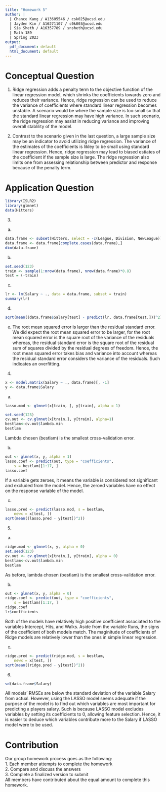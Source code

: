 ```yaml
---
title: "Homework 5"
author: |
  | Chance Kang / A13605546 / csk025@ucsd.edu
  | Jayden Kim / A16271107 / s0k003@ucsd.edu
  | Sia Sheth / A16357789 / snsheth@ucsd.edu
  | Math 189
  | Spring 2023
output:
  pdf_document: default
  html_document: default
---
```


# Conceptual Question 
1. Ridge regression adds a penalty term to the objective function of the linear regression model, which shrinks the coefficients towards zero and reduces their variance. Hence, ridge regression can be used to reduce the variance of coefficients where standard linear regression becomes unstable. A scenario would be where the sample size is too small so that the standard linear regression may have high variance. In such scenario, the ridge regression may assist in reducing variance and improving overall stablility of the model.

2. 
Contrast to the scenario given in the last question, a large sample size may be an indicator to avoid utilizing ridge regression. The variance of the estimates of the coefficients is likley to be small using standard linear regression. Hence, ridge regression may lead to biased estiates of the coefficient if the sample size is large. The ridge regression also limits one from assessing relationship between predictor and response because of the penalty term.

# Application Question

```r
library(ISLR2)
library(glmnet)
data(Hitters)
```
3.

a.
```r
data.frame <- subset(Hitters, select = -c(League, Division, NewLeague))
data.frame <- data.frame[complete.cases(data.frame),]
dim(data.frame)
```

b.
```r
set.seed(123)
train <- sample(1:nrow(data.frame), nrow(data.frame)*0.8)
test = (-train)
```

c.
```r
lr <- lm(Salary ~ ., data = data.frame, subset = train)
summary(lr)
```

d.
```r
sqrt(mean((data.frame$Salary[test] - predict(lr, data.frame[test,]))^2))
```

e.
The root mean squared error is larger than the residual standard error. We did expect the root mean squared error to be larger, for the root mean squared error is the square root of the variance of the residuals whereas, the residual standard error is the square root of the residual sum of squares divided by the residual degrees of freedom. Hence, the root mean squared error takes bias and variance into account whereas the residual standard error considers the variance of the residuals. Such indicates an overfitting.

4.
```r
x <- model.matrix(Salary ~ ., data.frame)[, -1]
y <- data.frame$Salary
```

a.
```r
lasso.mod <- glmnet(x[train, ], y[train], alpha = 1)

set.seed(123)
cv.out <- cv.glmnet(x[train,], y[train], alpha=1)
bestlam<-cv.out$lambda.min
bestlam
```
Lambda chosen (bestlam) is the smallest cross-validation error.

b.
```r
out <- glmnet(x, y, alpha = 1)
lasso.coef <- predict(out, type = "coefficients",
    s = bestlam)[1:17, ]
lasso.coef
```
If a variable gets zeroes, it means the variable is considered not significant and excluded from the model. Hence, the zeroed variables have no effect on the response variable of the model.

c.
```r
lasso.pred <- predict(lasso.mod, s = bestlam,
    newx = x[test, ])
sqrt(mean((lasso.pred - y[test])^2))
```

5.
a.
```r
ridge.mod <- glmnet(x, y, alpha = 0)
set.seed(123)
cv.out <- cv.glmnet(x[train,], y[train], alpha = 0)
bestlam<-cv.out$lambda.min
bestlam
```
As before, lambda chosen (bestlam) is the smallest cross-validation error.

b.
```r
out <- glmnet(x, y, alpha = 0)
ridge.coef <- predict(out, type = "coefficients",
    s = bestlam)[1:17, ]
ridge.coef
lr$coefficients
```

Both of the models have relatively high positive coefficient associated to the variables Intercept, Hits, and Walks. Aside from the variable Runs, the signs of the coefficient of both models match. The maginitude of coefficients of Ridge models are relatively lower than the ones in simple linear regression.

c.
```r
ridge.pred <- predict(ridge.mod, s = bestlam,
    newx = x[test, ])
sqrt(mean((ridge.pred - y[test])^2))
```

6.
```r
sd(data.frame$Salary)
```
All models' RMSEs are below the standard deviation of the variable Salary from actual. However, using the LASSO model seems adequate if the purpose of the model is to find out which variables are most important for predicting a players salary. Such is because LASSO model excludes variables by setting its coefficients to 0, allowing feature selection. Hence, it is easier to deduce which variables contribute more to the Salary if LASSO model were to be used.

# Contribution
Our group homework process goes as the following:\
1. Each member attempts to complete the homework\
2. Compare and discuss the answers\
3. Complete a finalized version to submit\
All members have contributed about the equal amount to complete this homework.  


